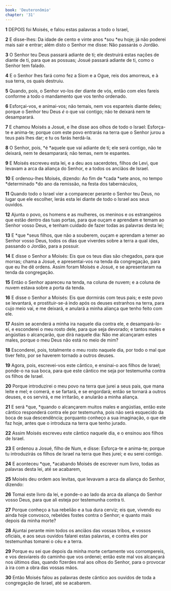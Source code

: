 ```yaml
---
book: 'Deuteronômio'
chapter: '31'
---
```


**1** DEPOIS foi Moisés, e falou estas palavras a todo o Israel,

**2** E disse-lhes: Da idade de cento e vinte anos *sou *eu hoje; já não poderei mais sair e entrar; além disto o Senhor me disse: Não passarás o Jordão.

**3** O Senhor teu Deus passará adiante de ti; ele destruirá estas nações de diante de ti, para que as possuas; Josué passará adiante de ti, como o Senhor tem falado.

**4** E o Senhor lhes fará como fez a Siom e a Ogue, reis dos amorreus, e à sua terra, os quais destruiu.

**5** Quando, pois, o Senhor vo-los der diante de vós, então com eles fareis conforme a todo o mandamento que vos tenho ordenado.

**6** Esforçai-vos, e animai-vos; não temais, nem vos espanteis diante deles; porque o Senhor teu Deus _é_ o que vai contigo; não te deixará nem te desamparará.

**7** E chamou Moisés a Josué, e lhe disse aos olhos de todo o Israel: Esforça-te e anima-te; porque com este povo entrarás na terra que o Senhor jurou a teus pais lhes dar; e tu os farás herdá-la.

**8** O Senhor, pois, *é *aquele que vai adiante de ti; ele será contigo, não te deixará, nem te desamparará; não temas, nem te espantes.

**9** E Moisés escreveu esta lei, e a deu aos sacerdotes, filhos de Levi, que levavam a arca da aliança do Senhor, e a todos os anciãos de Israel.

**10** E ordenou-lhes Moisés, dizendo: Ao fim de *cada *sete anos, no tempo *determinado *do ano da remissão, na festa dos tabernáculos,

**11** Quando todo o Israel vier a comparecer perante o Senhor teu Deus, no lugar que ele escolher, lerás esta lei diante de todo o Israel aos seus ouvidos.

**12** Ajunta o povo, os homens e as mulheres, os meninos e os estrangeiros que estão dentro das tuas portas, para que ouçam e aprendam e temam ao Senhor vosso Deus, e tenham cuidado de fazer todas as palavras desta lei;

**13** E *que *seus filhos, que não a souberem, ouçam e aprendam a temer ao Senhor vosso Deus, todos os dias que viverdes sobre a terra a qual ides, passando o Jordão, para a possuir.

**14** E disse o Senhor a Moisés: Eis que os teus dias são chegados, para que morras; chama a Josué, e apresentai-vos na tenda da congregação, para que eu lhe dê ordens. Assim foram Moisés e Josué, e se apresentaram na tenda da congregação.

**15** Então o Senhor apareceu na tenda, na coluna de nuvem; e a coluna de nuvem estava sobre a porta da tenda.

**16** E disse o Senhor a Moisés: Eis que dormirás com teus pais; e este povo se levantará, e prostituir-se-á indo após os deuses estranhos na terra, para cujo meio vai, e me deixará, e anulará a minha aliança que tenho feito com ele.

**17** Assim se acenderá a minha ira naquele dia contra ele, e desampará-lo-ei, e esconderei o meu rosto dele, para que seja devorado; e tantos males e angústias o alcançarão, que dirá naquele dia: Não me alcançaram estes males, porque o meu Deus não está no meio de mim?

**18** Esconderei, pois, totalmente o meu rosto naquele dia, por todo o mal que tiver feito, por se haverem tornado a outros deuses.

**19** Agora, pois, escrevei-vos este cântico, e ensinai-o aos filhos de Israel; ponde-o na sua boca, para que este cântico me seja por testemunha contra os filhos de Israel.

**20** Porque introduzirei o meu povo na terra que jurei a seus pais, que mana leite e mel; e comerá, e se fartará, e se engordará; então se tornará a outros deuses, e os servirá, e me irritarão, e anularão a minha aliança.

**21** E será *que, *quando o alcançarem muitos males e angústias, então este cântico responderá contra ele por testemunha, pois não será esquecido da boca de sua descendência; porquanto conheço a sua imaginação, o que ele faz hoje, antes que o introduza na terra que tenho jurado.

**22** Assim Moisés escreveu este cântico naquele dia, e o ensinou aos filhos de Israel.

**23** E ordenou a Josué, filho de Num, e disse: Esforça-te e anima-te; porque tu introduzirás os filhos de Israel na terra que lhes jurei; e eu serei contigo.

**24** E aconteceu *que, *acabando Moisés de escrever num livro, todas as palavras desta lei, até se acabarem,

**25** Moisés deu ordem aos levitas, que levavam a arca da aliança do Senhor, dizendo:

**26** Tomai este livro da lei, e ponde-o ao lado da arca da aliança do Senhor vosso Deus, para que ali esteja por testemunha contra ti.

**27** Porque conheço a tua rebelião e a tua dura cerviz; eis que, vivendo eu ainda hoje convosco, rebeldes fostes contra o Senhor; e quanto mais depois da minha morte?

**28** Ajuntai perante mim todos os anciãos das vossas tribos, e vossos oficiais, e aos seus ouvidos falarei estas palavras, e contra eles por testemunhas tomarei o céu e a terra.

**29** Porque eu sei que depois da minha morte certamente vos corrompereis, e vos desviareis do caminho que vos ordenei; então este mal vos alcançará nos últimos dias, quando fizerdes mal aos olhos do Senhor, para o provocar à ira com a obra das vossas mãos.

**30** Então Moisés falou as palavras deste cântico aos ouvidos de toda a congregação de Israel, até se acabarem.
